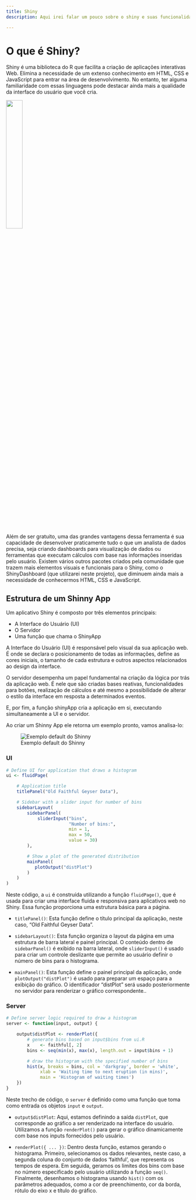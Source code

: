 ```yaml
---
title: Shiny
description: Aqui irei falar um pouco sobre o shiny e suas funcionalidades.

---
```


# O que é Shiny?

Shiny é uma biblioteca do R que facilita a criação de aplicações interativas Web. Elimina a necessidade de um extenso conhecimento em HTML, CSS e JavaScript para entrar na área de desenvolvimento. No entanto, ter alguma familiaridade com essas linguagens pode destacar ainda mais a qualidade da interface do usuário que você cria.


![](hex-shiny.png){width=30% fig-align="center"}


Além de ser gratuito, uma das grandes vantagens dessa ferramenta é sua capacidade de desenvolver praticamente tudo o que um analista de dados precisa, seja criando dashboards para visualização de dados ou ferramentas que executam cálculos com base nas informações inseridas pelo usuário. Existem vários outros pacotes criados pela comunidade que trazem mais elementos visuais e funcionais para o Shiny, como o ShinyDashboard (que utilizarei neste projeto), que diminuem ainda mais a necessidade de conhecermos HTML, CSS e JavaScript. 

## Estrutura de um Shinny App

Um aplicativo Shiny é composto por três elementos principais:

- A Interface do Usuário (UI)
- O Servidor
- Uma função que chama o ShinyApp

A Interface do Usuário (UI) é responsável pelo visual da sua aplicação web. É onde se declara o posicionamento de todas as informações, define as cores iniciais, o tamanho de cada estrutura e outros aspectos relacionados ao design da interface.

O servidor desempenha um papel fundamental na criação da lógica por trás da aplicação web. É nele que são criadas bases reativas, funcionalidades para botões, realização de cálculos e até mesmo a possibilidade de alterar o estilo da interface em resposta a determinados eventos.

E, por fim, a função shinyApp cria a aplicação em si, executando simultaneamente a UI e o servidor.

Ao criar um Shinny App ele retorna um exemplo pronto, vamos analisa-lo:

![Exemplo default do Shinny](ShinyAppDefault.png)

### UI

```r
# Define UI for application that draws a histogram
ui <- fluidPage(

    # Application title
    titlePanel("Old Faithful Geyser Data"),

    # Sidebar with a slider input for number of bins 
    sidebarLayout(
        sidebarPanel(
            sliderInput("bins",
                        "Number of bins:",
                        min = 1,
                        max = 50,
                        value = 30)
        ),

        # Show a plot of the generated distribution
        mainPanel(
           plotOutput("distPlot")
        )
    )
)
```

Neste código, a `ui` é construída utilizando a função `fluidPage()`, que é usada para criar uma interface fluida e responsiva para aplicativos web no Shiny. Essa função proporciona uma estrutura básica para a página.

- `titlePanel()`: Esta função define o título principal da aplicação, neste caso, "Old Faithful Geyser Data".

- `sidebarLayout()`: Esta função organiza o layout da página em uma estrutura de barra lateral e painel principal. O conteúdo dentro de `sidebarPanel()` é exibido na barra lateral, onde `sliderInput()` é usado para criar um controle deslizante que permite ao usuário definir o número de bins para o histograma.

- `mainPanel()`: Esta função define o painel principal da aplicação, onde `plotOutput("distPlot")` é usado para preparar um espaço para a exibição do gráfico. O identificador "distPlot" será usado posteriormente no servidor para renderizar o gráfico correspondente..

### Server

```r
# Define server logic required to draw a histogram
server <- function(input, output) {

    output$distPlot <- renderPlot({
        # generate bins based on input$bins from ui.R
        x    <- faithful[, 2]
        bins <- seq(min(x), max(x), length.out = input$bins + 1)

        # draw the histogram with the specified number of bins
        hist(x, breaks = bins, col = 'darkgray', border = 'white',
             xlab = 'Waiting time to next eruption (in mins)',
             main = 'Histogram of waiting times')
    })
}
```

Neste trecho de código, o `server` é definido como uma função que toma como entrada os objetos `input` e `output`. 

- `output$distPlot`: Aqui, estamos definindo a saída `distPlot`, que corresponde ao gráfico a ser renderizado na interface do usuário. Utilizamos a função `renderPlot()` para gerar o gráfico dinamicamente com base nos inputs fornecidos pelo usuário.

- `renderPlot({ ... })`: Dentro desta função, estamos gerando o histograma. Primeiro, selecionamos os dados relevantes, neste caso, a segunda coluna do conjunto de dados 'faithful', que representa os tempos de espera. Em seguida, geramos os limites dos bins com base no número especificado pelo usuário utilizando a função `seq()`. Finalmente, desenhamos o histograma usando `hist()` com os parâmetros adequados, como a cor de preenchimento, cor da borda, rótulo do eixo x e título do gráfico.